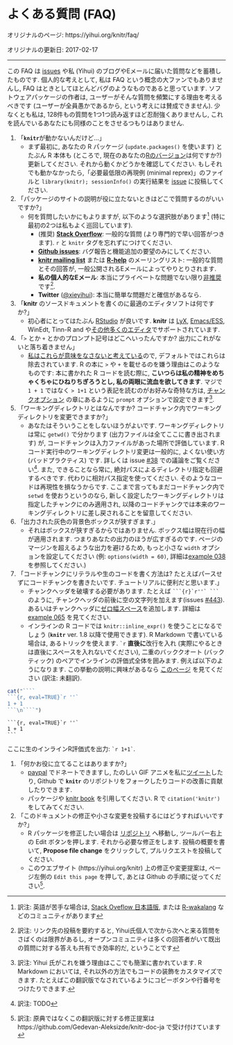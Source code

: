 <!---
title: Frequently Asked Questions
date: '2017-02-17'
--->

# よくある質問 (FAQ) {#FAQs}

オリジナルのページ: https://yihui.org/knitr/faq/

オリジナルの更新日: 2017-02-17

-----

この FAQ は [issues](https://github.com/yihui/knitr/issues) や私 (Yihui) のブログやEメールに届いた質問などを蓄積したものです. 個人的な考えとして, 私は FAQ という概念の大ファンでもありませんし, FAQ はときとしてほとんどバグのようなものであると思っています. ソフトウェアパッケージの作者は, ユーザーがそんな質問を頻繁にする理由を考えるべきです (ユーザーが全員愚かであるから, という考えには賛成できません). 少なくとも私は, 128件もの質問を1つ1つ読み返すほど忍耐強くありませんし, これを読んでいるあなたにも同様のことをさせるつもりはありません.

1. 「**`knitr`**が動かないんだけど...」
    - まず最初に, あなたの R パッケージ (`update.packages()` を使います) とたぶん R 本体も (ところで, 現在のあなたの[Rのバージョン](https://cran.rstudio.com)は何ですか?) 更新してください. それから動くかどうかを確認してください. もしそれでも動かなかったら,「必要最低限の再現例 (minimal reprex)」のファイルと `library(knitr); sessionInfo()` の実行結果を [issue](https://github.com/yihui/knitr/issues) に投稿してください.
1. 「パッケージのサイトの説明が役に立たないときはどこで質問するのがいいですか?」
    - 何を質問したいかにもよりますが, 以下のような選択肢があります^[訳注: 英語が苦手な場合は, [Stack Oveflow 日本語版](https://ja.stackoverflow.com/), または [R-wakalang](https://r-wakalang.slack.com/messages/general/) などのコミュニティがあります] (特に最初の2つは私もよく巡回しています).
        - (推奨) **[Stack Overflow](http://stackoverflow.com/questions/tagged/knitr)**: 一般的な質問 (より専門的で早い回答がつきます). `r` と `knitr` タグを忘れずにつけてください. 
        - **[Github issues](https://github.com/yihui/knitr/issues)**: バグ報告と機能追加の要望のみにしてください.
        - **[knitr mailing list](https://groups.google.com/group/knitr)** または **[R-help](http://www.r-project.org/mail.html)** のメーリングリスト: 一般的な質問とその回答が, 一般公開されるEメールによってやりとりされます.
        - **私の個人的なEメール**: 本当にプライベートな問題でない限り[非推奨](https://yihui.org/en/2017/08/so-gh-email/)です^[訳注: リンク先の投稿を要約すると, Yihui氏個人で次から次へと来る質問をさばくのは限界があるし, オープンコミュニティは多くの回答者がいて既出の質問に対する答えも共有でき効率的だ, ということです].
        - **Twitter** ([\@xieyihui](http://twitter.com/xieyihui)): 本当に簡単な問題だと確信があるなら.
1. 「**knitr** のソースドキュメントを書くのに最適のエディタソフトは何ですか?」
    - 初心者にとってはたぶん [RStudio](https://www.rstudio.com) が良いです. **knitr** は [LyX](/knitr/demo/lyx/),  [Emacs/ESS](http://ess.r-project.org/), WinEdt, Tinn-R and や[その他多くのエディタ](#editors)でサポートされています.
1. 「`>` とか `+` とかのプロンプト記号はどこへいったんですか? 出力にこれがないと落ち着きません」
    - [私はこれらが意味をなさないと考えている](https://yihui.org/en/2013/01/code-pollution-with-command-prompts/)ので, デフォルトではこれらは除去されています. R の本に `>` や `+` を載せるのを嫌う理由はこのようなものです: 本に書かれた R コードを読む際に, **こいつらは私の精神をめちゃくちゃにひねりちぎろうとし, 私の両眼に流血を欲してきます**. マジで `1 + 1` ではなく `> 1+1` という表記を読むのがお好みな奇特な方は, [チャンクオプション](#options) の章にあるように `prompt` オプションで設定できます^[訳注: Yihui 氏がこれを嫌う理由はここでも簡潔に書かれています. R Markdown においては, それ以外の方法でもコードの装飾をカスタマイズできます. たとえばこの翻訳版でなされているようにコピーボタンや行番号をつけたりできます.].
1. 「ワーキングディレクトリとはなんですか? コードチャンク内でワーキングディレクトリを変更できますか?」
    - あなたはそういうことをしないほうがよいです. ワーキングディレクトリは常に `getwd()` で分かります (出力ファイルは全てここに書き出されます) が, コードチャンクは入力ファイルがあった場所で評価しています. R コード実行中のワーキングディレクトリ変更は一般的に, よくない使い方 (バッドプラクティス) です. 詳しくは issue [#38](https://github.com/yihui/knitr/issues/38) での議論をご覧ください^[訳注: TODO]. また, できることなら常に, 絶対パスによるディレクトリ指定も回避するべきです. 代わりに相対パス指定を使ってください. そのようなコードは再現性を損なうからです. ここまで言ってもまだコードチャンク内で `setwd` を使おうというのなら, 新しく設定したワーキングディレクトリは指定したチャンクにのみ適用され, 以降のコードチャンクでは本来のワーキングディレクトリに差し戻されることを留意してください.
1. 「出力された灰色の背景色ボックスが狭すぎます.」
    - それはボックスが狭すぎるからではありません. ボックス幅は現在行の幅が適用されます. つまりあなたの出力のほうが広すぎるのです. ページのマージンを超えるような出力を避けるため, もっと小さな `width` オプションを設定してください (例: `options(width = 60)`, 詳細は[example 038](https://github.com/yihui/knitr-examples/blob/master/038-output-width.Rnw) を参照してください.)
1. 「コードチャンクにリテラルや生のコードを書く方法は? たとえばパースせずにコードチャンクを書きたいです. チュートリアルに便利だと思います.」
    - チャンクヘッダを破壊する必要があります. たとえば ```` ```{r}`r''` ``` ```` のように, チャンクヘッダの前後に空の文字列を加えます(issues [#443](https://github.com/yihui/knitr/issues/443)). あるいはチャンクヘッダに[ゼロ幅スペース](https://ja.wikipedia.org/w/index.php?title=%E3%82%BC%E3%83%AD%E5%B9%85%E3%82%B9%E3%83%9A%E3%83%BC%E3%82%B9&oldid=78849992)を追加します. 詳細は [example 065](https://github.com/yihui/knitr-examples) を見てください.
    - インラインの R コードでは `knitr::inline_expr()`  を使うことになるでしょう (**`knitr`** ver. 1.8 以降で使用できます). R Markdown で書いている場合は, あるトリックを使えます. `` `r `` **直後に**改行を入れ (実際にやるときは直後にスペースを入れないでください), 二重のバッククオート (バックティック) のペアでインラインの評価式全体を囲みます. 例えば以下のようになります. この挙動の説明に興味があるなら [このページ](https://yihui.org/en/2017/11/knitr-verbatim-code-chunk/) を見てください (訳注: 未翻訳).

```r
cat("````
```{r, eval=TRUE}`r ''`
1 + 1
```\n````")
```

````
```{r, eval=TRUE}`r ''`
1 + 1
```
````

ここに生のインラインR評価式を出力: `` `r
1+1` ``.

1. 「何かお役に立てることはありますか?」
    - [paypal](https://paypal.me/YihuiXie) でドネートできますし, たのしい GIF アニメを私に[ツイート](https://twitter.com/xieyihui)したり, Github で **`knitr`** のリポジトリをフォークしたりコードの改善に貢献したりできます.
    - パッケージや [knitr book](http://amzn.com/1498716962) を引用してください. R で `citation('knitr')` をしてみてください.
1. 「このドキュメントの修正や小さな変更を投稿するにはどうすればいいですか?」
    - R パッケージを修正したい場合は [リポジトリ](https://github.com/yihui/knitr) へ移動し, ツールバー右上の Edit ボタンを押します. それから必要な修正をします. 投稿の概要を書いて, **Propose file change** をクリックして, プルリクエストを投稿してください.
    - このウエブサイト (https://yihui.org/knitr) 上の修正や変更提案は, ページ左側の `Edit this page` を押して, あとは Github の手順に従ってください^[訳注: 原典ではなくこの翻訳版に対する修正提案は https://github.com/Gedevan-Aleksizde/knitr-doc-ja で受け付けています].